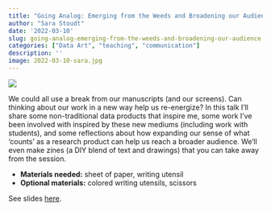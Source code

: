```yaml
---
title: "Going Analog: Emerging from the Weeds and Broadening our Audience"
author: "Sara Stoudt"
date: '2022-03-10'
slug: going-analog-emerging-from-the-weeds-and-broadening-our-audience
categories: ["Data Art", "teaching", "communication"]
description: ''
image: 2022-03-10-sara.jpg
---
```


![](2022-03-10-sara.jpg)

We could all use a break from our manuscripts (and our screens). Can thinking about our work in a new way help us re-energize? In this talk I'll share some non-traditional data products that inspire me, some work I've been involved with inspired by these new mediums (including work with students), and some reflections about how expanding our sense of what 'counts' as a research product can help us reach a broader audience. We'll even make zines (a DIY blend of text and drawings) that you can take away from the session. 

+ **Materials needed:** sheet of paper, writing utensil
+ **Optional materials:** colored writing utensils, scissors

See slides [here](https://docs.google.com/presentation/d/1VLziZFXUtiYsI1c5vcT5wHrAqNuE6zVmb1n-eugPw8A/edit#slide=id.p).

